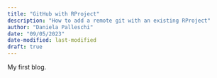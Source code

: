 ```yaml
---
title: "GitHub with RProject"
description: "How to add a remote git with an existing RProject"
author: "Daniela Palleschi"
date: "09/05/2023"
date-modified: last-modified
draft: true
---
```


My first blog.

